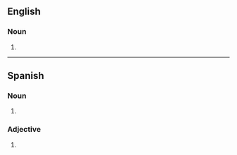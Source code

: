 ==English==

===Noun===
{{head|en|noun plural form}}

# {{plural of|derecho|lang=en}}

----

==Spanish==

===Noun===
{{head|es|noun form|g=m-p}}

# {{plural of|lang=es|derecho}}

===Adjective===
{{head|es|adjective form|g=m-p}}

# {{plural of|lang=es|derecho}}